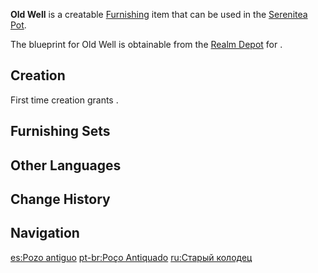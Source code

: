 {{Furnishing Infobox
|id             = 373307
|image          = Item Old Well.png
|category       = Landscape
|subcategory    = Ornament
|quality        = 2
|adeptal_energy = 30
|load           = 95
|reduced_load   = 71
|description    = An olden-style well that you can find just about anywhere. The bricked structure is capable of ensuring water quality, but the wooden frame used to pull the bucket up does not look all that sturdy.
|blueprint      = Realm Depot
}}
'''Old Well''' is a creatable [[Furnishing]] item that can be used in the [[Serenitea Pot]].

The blueprint for Old Well is obtainable from the [[Realm Depot]] for {{Item|Realm Currency|24|x=80}}.

==Creation==
First time creation grants {{Item|Trust|24|x=30}}.
{{Recipe
|type = Creation
|time = 12h
|White Iron Chunk = 4
|sort = White Iron Chunk
}}

==Furnishing Sets==
{{Craft Usage}}

==Other Languages==
{{Other Languages
|en      = Old Well
|zhs     = 旧式水井
|zhs_rm  = Jiù-shì Shuíjǐn
|zht     = 舊式水井
|zht_rm  = Jiù-shì Shuíjǐn
|zh_tl   = Old-Type Water Well
|ja      = 旧式井戸
|ja_rm   = Kyuushiki Ido
|ja_tl   = Old-Type Well
|ko      = 구식 우물
|ko_rm   = Gusik Umul
|ko_tl   = Old-Type Well
|es      = Pozo antiguo
|es_tl   = Ancient Well
|fr      = Vieux puits
|fr_tl   = Old Well
|ru      = Старый колодец
|ru_tl   = Old Well
|th      = บ่อน้ำแบบดั้งเดิม
|th_rm   = 
|th_tl   = 
|vi      = Giếng Nước Kiểu Cũ
|vi_tl   = 
|de      = Brunnen in altem Stil
|de_tl   = Well in Old Style
|id      = Sumur Tua
|id_tl   = Old Well
|pt      = Poço Antiquado
|pt_tl   = 
|tr      = Eski Kuyu
|tr_tl   = 
|it      = Vecchio pozzo
|it_tl   = 
}}

==Change History==
{{Change History|1.5}}

==Navigation==
{{Furnishing Navbox|exterior}}

[[es:Pozo antiguo]]
[[pt-br:Poço Antiquado]]
[[ru:Старый колодец]]